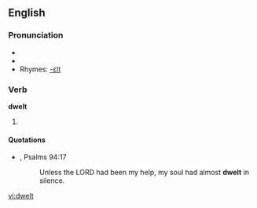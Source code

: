 ==English==

===Pronunciation===
*{{IPA|/'dwεlt/}}
*{{audio|en-us-dwelt.ogg|Audio (US)}}
*Rhymes: [[Rhymes:English:-ɛlt|-ɛlt]]

===Verb===
'''dwelt'''

# {{past of|[[dwell]]}}

====Quotations====
*{{RQ:Authorized Version}}, Psalms 94:17
*: Unless the LORD had been my help, my soul had almost '''dwelt''' in silence.

[[vi:dwelt]]